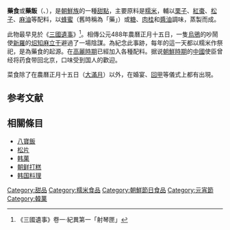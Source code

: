 {{Infobox Korean name
|img=
|caption=藥食
|hangul=약식 / 약밥
|hanja={{linktext|藥|食|}} / {{linktext|藥|밥}}
|rr=yaksik / yakbap
|mr=yaksik / yakpap
|}}
'''藥食'''或'''藥飯'''（{{lang-ko|약식}}、{{lang|ko|약밥}}），是[[朝鮮族|朝鮮族]]的一種[[甜點|甜點]]，主要原料是[[糯米|糯米]]，輔以[[栗子|栗子]]、[[紅棗|紅棗]]、[[松子|松子]]、[[麻油|麻油]]等配料，以[[蜂蜜|蜂蜜]]（舊時稱為「藥」）或[[糖|糖]]、[[肉桂|肉桂]]和[[醬油|醬油]]調味，蒸製而成。

此物最早見於《[[三國遺事|三國遺事]]》<ref>《三國遺事》卷一·紀異第一「射琴匣」</ref>。相傳公元488年農曆正月十五日，一隻[[烏鴉|烏鴉]]的吵鬧使[[新羅|新羅]]的[[炤知麻立干|炤知麻立干]]避過了一場陰謀。為紀念此事跡，每年的這一天都以糯米作祭祀，是為藥食的起源。在[[王氏高麗|高麗時期]]已經加入各種配料。据说[[朝鮮王朝|朝鮮時期]]的[[中國|中國]]使臣曾经将药食带回北京，口味受到国人的歡迎。

菜食除了在農曆正月十五日（[[大滿月|大滿月]]）以外，在婚宴、[[回甲|回甲]]等儀式上都有出現。

==参考文献==
{{Reflist}}

==相關條目==
*[[八寶飯|八寶飯]]
*[[松片|松片]]
*[[韩菓|韩菓]]
*[[朝鲜打糕|朝鲜打糕]]
*[[韩国料理|韩国料理]]


[[Category:甜品|Category:甜品]]
[[Category:糯米食品|Category:糯米食品]]
[[Category:朝鮮節日食品|Category:朝鮮節日食品]]
[[Category:元宵節|Category:元宵節]]
[[Category:韓菓|Category:韓菓]]